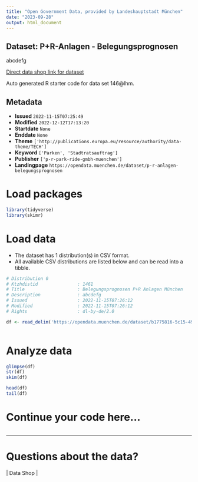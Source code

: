 ```yaml
---
title: "Open Government Data, provided by Landeshauptstadt München"
date: "2023-09-28"
output: html_document
---
```


## Dataset: P+R-Anlagen - Belegungsprognosen

abcdefg

[Direct data shop link for dataset](https://opendata.muenchen.de/dataset/p-r-anlagen-belegungsprognosen)

Auto generated R starter code for data set 146@lhm.

## Metadata

- **Issued** `2022-11-15T07:25:49`
- **Modified** `2022-12-12T17:13:20`
- **Startdate** `None`
- **Enddate** `None`
- **Theme** `['http://publications.europa.eu/resource/authority/data-theme/TECH']`
- **Keyword** `['Parken', 'Stadtratsauftrag']`
- **Publisher** `['p-r-park-ride-gmbh-muenchen']`
- **Landingpage** `https://opendata.muenchen.de/dataset/p-r-anlagen-belegungsprognosen`


# Load packages

```r

library(tidyverse)
library(skimr)

```

# Load data

-   The dataset has 1 distribution(s) in CSV format.
-   All available CSV distributions are listed below and can be read into a tibble.

```r

# Distribution 0
# Ktzhdistid               : 1461
# Title                    : Belegungsprognosen P+R Anlagen München
# Description              : abcdefg
# Issued                   : 2022-11-15T07:26:12
# Modified                 : 2022-11-15T07:26:12
# Rights                   : dl-by-de/2.0

df <- read_delim('https://opendata.muenchen.de/dataset/b1775816-5c15-49df-bc96-e077ca5558fd/resource/90e7fa46-3400-4fe3-b15d-aa6c74662ec5/download/belegungsprognosen-pr-anlagen-stadt-stand-10-2022-neu.csv')



```

# Analyze data

```r

glimpse(df)
str(df)
skim(df)

head(df)
tail(df)

```

# Continue your code here...

```r

```

------------------------------------------------------------------------

# Questions about the data?

 | Data Shop | 
